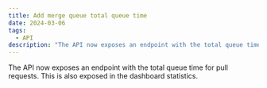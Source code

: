 ```yaml
---
title: Add merge queue total queue time
date: 2024-03-06
tags:
  - API
description: "The API now exposes an endpoint with the total queue time for pull requests."
---
```


The API now exposes an endpoint with the total queue time for pull requests. This is also exposed in the dashboard statistics.
